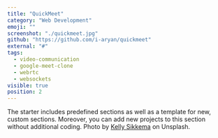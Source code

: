 ```yaml
---
title: "QuickMeet"
category: "Web Development"
emoji: ""
screenshot: "./quickmeet.jpg"
github: "https://github.com/i-aryan/quickmeet"
external: "#"
tags:
  - video-communication
  - google-meet-clone
  - webrtc
  - websockets
visible: true
position: 2
---
```


The starter includes predefined sections as well as a template for new, custom sections. Moreover, you can add new projects to this section without additional coding. Photo by <a href="https://unsplash.com/@kellysikkema?utm_source=unsplash&utm_medium=referral&utm_content=creditCopyText" target="_blank" rel="nofollow noopener noreferrer" aria-label="External Link">Kelly Sikkema</a> on Unsplash.
